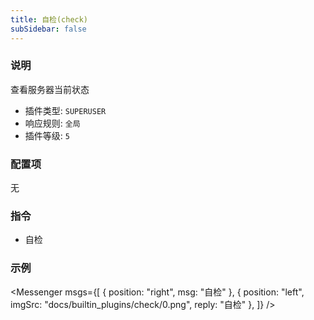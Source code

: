 ```yaml
---
title: 自检(check)
subSidebar: false
---
```



### 说明

查看服务器当前状态

- 插件类型: `SUPERUSER`
- 响应规则: `全局`
- 插件等级: `5`

### 配置项

无

### 指令

- 自检

### 示例

<Messenger
  msgs={[
    { position: "right", msg: "自检" },
    {
      position: "left",
      imgSrc: "docs/builtin_plugins/check/0.png",
      reply: "自检"
    },
  ]}
/>
